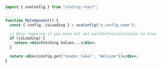 ```jsx
import { useConfig } from "statsig-react";

...
function MyComponent() {
  const { config, isLoading } = useConfig("a_config_name");

  // Only required if you have not set waitForInitialization to true
  if (isLoading) {
    return <div>Fetching Values...</div>;
  }

  return <div>{config.get("header_label", "Welcome")}</div>;
}
```
